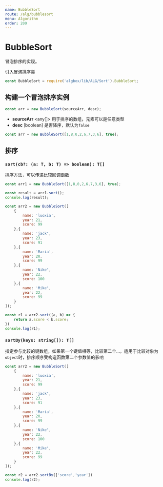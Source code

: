 ```yaml
---
name: BubbleSort
route: /alg/bubblesort
menu: Algorithm
order: 200
---
```



# BubbleSort
冒泡排序的实现。

引入冒泡排序类
```js
const BubbleSort = require('algbox/lib/ALG/Sort').BubbleSort;
```
## **构建一个冒泡排序实例**
```js
const arr = new BubbleSort(sourceArr, desc);
```
* **sourceArr** \<any[]\> 用于排序的数组，元素可以是任意类型
* **desc** \[boolean\] 是否降序，默认为`false`

```js
const arr = new BubbleSort([1,8,0,2,6,7,3,6], true);
```

## **排序**

### `sort(cb?: (a: T, b: T) => boolean): T[]`
排序方法，可以传递比较回调函数
```js
const arr1 = new BubbleSort([1,8,0,2,6,7,3,6], true);

const result = arr1.sort();
console.log(result);

const arr2 = new BubbleSort([
    {
        name: 'luoxia',
        year: 21,
        score: 99
    },{
        name: 'jack',
        year: 23,
        score: 91
    },{
        name: 'Maria',
        year: 20,
        score: 99
    },{
        name: 'Nike',
        year: 22,
        score: 100
    },{
        name: 'Mike',
        year: 22,
        score: 99
    }
]);

const r1 = arr2.sort((a, b) => {
    return a.score < b.score;
})
console.log(r1);
```

### `sortBy(keys: string[]): T[]`
指定参与比较的键数组，如果第一个键值相等，比较第二个...，适用于比较对象为`object`时，排序顺序受构造函数第二个参数值的影响
```js
const arr2 = new BubbleSort([
    {
        name: 'luoxia',
        year: 21,
        score: 99
    },{
        name: 'jack',
        year: 23,
        score: 91
    },{
        name: 'Maria',
        year: 20,
        score: 99
    },{
        name: 'Nike',
        year: 22,
        score: 100
    },{
        name: 'Mike',
        year: 22,
        score: 99
    }
]);

const r2 = arr2.sortBy(['score','year'])
console.log(r2);
```